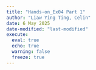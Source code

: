 ```yaml
---
title: "Hands-on_Ex04 Part 1"
author: "Liaw Ying Ting, Celin"
date: 6 May 2025
date-modified: "last-modified"
execute: 
  eval: true
  echo: true
  warning: false
  freeze: true
---
```

